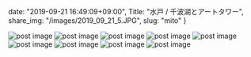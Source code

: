 date: "2019-09-21 16:49:09+09:00",
Title: "水戸 / 千波湖とアートタワー",
share_img: "/images/2019_09_21_5.JPG",
slug: "mito"
}

<img src="/images/2019_09_21_1.JPG" alt="post image" />
<img src="/images/2019_09_21_2.JPG" alt="post image" />
<img src="/images/2019_09_21_3.JPG" alt="post image" />
<img src="/images/2019_09_21_4.JPG" alt="post image" />
<img src="/images/2019_09_21_5.JPG" alt="post image" />
<img src="/images/2019_09_21_6.JPG" alt="post image" />
<img src="/images/2019_09_21_7.JPG" alt="post image" />
<img src="/images/2019_09_21_8.JPG" alt="post image" />
<img src="/images/2019_09_21_9.JPG" alt="post image" />
